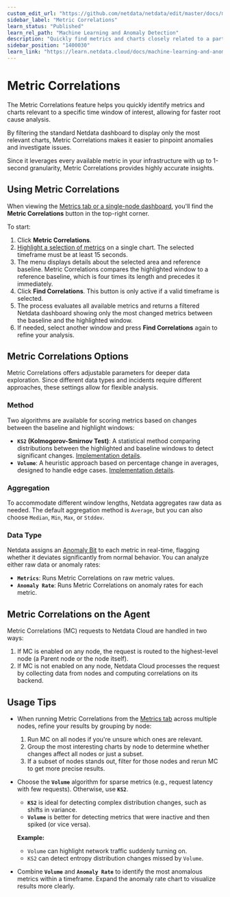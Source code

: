 ```yaml
---
custom_edit_url: "https://github.com/netdata/netdata/edit/master/docs/metric-correlations.md"
sidebar_label: "Metric Correlations"
learn_status: "Published"
learn_rel_path: "Machine Learning and Anomaly Detection"
description: "Quickly find metrics and charts closely related to a particular timeframe of interest anywhere in your infrastructure to discover the root cause faster."
sidebar_position: "1400030"
learn_link: "https://learn.netdata.cloud/docs/machine-learning-and-anomaly-detection/metric-correlations"
---
```


# Metric Correlations

The Metric Correlations feature helps you quickly identify metrics and charts relevant to a specific time window of interest, allowing for faster root cause analysis.

By filtering the standard Netdata dashboard to display only the most relevant charts, Metric Correlations makes it easier to pinpoint anomalies and investigate issues.

Since it leverages every available metric in your infrastructure with up to 1-second granularity, Metric Correlations provides highly accurate insights.

## Using Metric Correlations

When viewing the [Metrics tab or a single-node dashboard](/docs/dashboards-and-charts/tabs/metrics), you'll find the **Metric Correlations** button in the top-right corner.

To start:

1. Click **Metric Correlations**.
2. [Highlight a selection of metrics](/docs/dashboards-and-charts/charts#highlight) on a single chart. The selected timeframe must be at least 15 seconds.
3. The menu displays details about the selected area and reference baseline. Metric Correlations compares the highlighted window to a reference baseline, which is four times its length and precedes it immediately.
4. Click **Find Correlations**. This button is only active if a valid timeframe is selected.
5. The process evaluates all available metrics and returns a filtered Netdata dashboard showing only the most changed metrics between the baseline and the highlighted window.
6. If needed, select another window and press **Find Correlations** again to refine your analysis.

## Metric Correlations Options

Metric Correlations offers adjustable parameters for deeper data exploration. Since different data types and incidents require different approaches, these settings allow for flexible analysis.

### Method

Two algorithms are available for scoring metrics based on changes between the baseline and highlight windows:

- **`KS2` (Kolmogorov-Smirnov Test)**: A statistical method comparing distributions between the highlighted and baseline windows to detect significant changes. [Implementation details](https://github.com/netdata/netdata/blob/d917f9831c0a1638ef4a56580f321eb6c9a88037/database/metric_correlations.c#L212).
- **`Volume`**: A heuristic approach based on percentage change in averages, designed to handle edge cases. [Implementation details](https://github.com/netdata/netdata/blob/d917f9831c0a1638ef4a56580f321eb6c9a88037/database/metric_correlations.c#L516).

### Aggregation

To accommodate different window lengths, Netdata aggregates raw data as needed. The default aggregation method is `Average`, but you can also choose `Median`, `Min`, `Max`, or `Stddev`.

### Data Type

Netdata assigns an [Anomaly Bit](https://github.com/netdata/netdata/tree/master/src/ml#anomaly-bit) to each metric in real-time, flagging whether it deviates significantly from normal behavior. You can analyze either raw data or anomaly rates:

- **`Metrics`**: Runs Metric Correlations on raw metric values.
- **`Anomaly Rate`**: Runs Metric Correlations on anomaly rates for each metric.

## Metric Correlations on the Agent

Metric Correlations (MC) requests to Netdata Cloud are handled in two ways:

1. If MC is enabled on any node, the request is routed to the highest-level node (a Parent node or the node itself).
2. If MC is not enabled on any node, Netdata Cloud processes the request by collecting data from nodes and computing correlations on its backend.

## Usage Tips

- When running Metric Correlations from the [Metrics tab](/docs/dashboards-and-charts/tabs/metrics) across multiple nodes, refine your results by grouping by node:
    1. Run MC on all nodes if you're unsure which ones are relevant.
    2. Group the most interesting charts by node to determine whether changes affect all nodes or just a subset.
    3. If a subset of nodes stands out, filter for those nodes and rerun MC to get more precise results.

- Choose the **`Volume`** algorithm for sparse metrics (e.g., request latency with few requests). Otherwise, use **`KS2`**.
    - **`KS2`** is ideal for detecting complex distribution changes, such as shifts in variance.
    - **`Volume`** is better for detecting metrics that were inactive and then spiked (or vice versa).

  **Example:**
    - `Volume` can highlight network traffic suddenly turning on.
    - `KS2` can detect entropy distribution changes missed by `Volume`.

- Combine **`Volume`** and **`Anomaly Rate`** to identify the most anomalous metrics within a timeframe. Expand the anomaly rate chart to visualize results more clearly.
